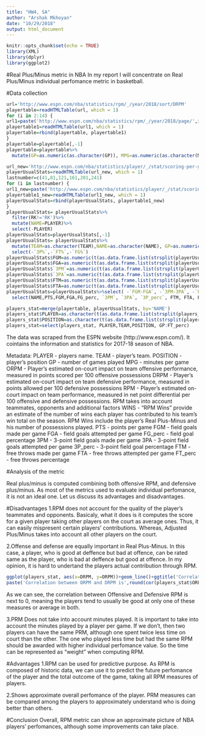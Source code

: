 ```yaml
---
title: "HW4, SA"
author: "Arshak Mkhoyan"
date: "10/29/2018"
output: html_document
---
```


```r
knitr::opts_chunk$set(echo = TRUE)
library(XML)
library(dplyr)
library(ggplot2)
```


#Real Plus/Minus metric in NBA
In my report I will concentrate on Real Plus/Minus individual perfomance metric in basketball. 

#Data collection
```r
url='http://www.espn.com/nba/statistics/rpm/_/year/2018/sort/DRPM'
playertable=readHTMLTable(url, which = 1)
for (i in 2:14) {
url1=paste('http://www.espn.com/nba/statistics/rpm/_/year/2018/page/',i ,'/sort/DRPM', sep='')
playertable1=readHTMLTable(url1, which = 1)
playertable=rbind(playertable, playertable1)
}
playertable=playertable[,-1]
playertable=playertable%>%
  mutate(GP=as.numeric(as.character(GP)), MPG=as.numeric(as.character(MPG)), ORPM=as.numeric(as.character(ORPM)), DRPM=as.numeric(as.character(DRPM)), RPM=as.numeric(as.character(RPM)), WINS=as.numeric(as.character(WINS)), NAME=as.character(NAME), TEAM=as.character(TEAM))

url_new='http://www.espn.com/nba/statistics/player/_/stat/scoring-per-game/sort/avgPoints/year/2018'
playerUsualStats=readHTMLTable(url_new, which = 1)
lastnumber=c(41,81,121,161,201,241)
for (i in lastnumber) {
url1_new=paste('http://www.espn.com/nba/statistics/player/_/stat/scoring-per-game/sort/avgPoints/year/2018/count/',i, sep='')
playertable1_new=readHTMLTable(url1_new, which = 1)
playerUsualStats=rbind(playerUsualStats, playertable1_new)
}
playerUsualStats= playerUsualStats%>%
  filter(RK!='RK')%>%
  mutate(NAME=PLAYER)%>%
  select(-PLAYER)
playerUsualStats=playerUsualStats[,-1]
playerUsualStats= playerUsualStats%>%
  mutate(TEAM=as.character(TEAM),NAME=as.character(NAME), GP=as.numeric(as.character(GP)), MPG=as.numeric(as.character(MPG)), PTS=as.numeric(as.character(PTS)), FG_perc=as.numeric(as.character(`FG%`)), `3P_perc`=as.numeric(as.character(`3P%`)), FT_perc=as.numeric(as.character(`FT%`)), `FGM-FGA`=as.character(`FGM-FGA`), `3PM-3PA`=as.character(`3PM-3PA`), `FTM-FTA`=as.character(`FTM-FTA`))%>%
  select(-`3P%`,-`FT%`,-`FG%`)
playerUsualStats$FGM=as.numeric(t(as.data.frame.list(strsplit(playerUsualStats$`FGM-FGA`, '-'))[1,]))
playerUsualStats$FGA=as.numeric(t(as.data.frame.list(strsplit(playerUsualStats$`FGM-FGA`, '-'))[2,]))
playerUsualStats$`3PM`=as.numeric(t(as.data.frame.list(strsplit(playerUsualStats$`3PM-3PA`, '-'))[1,]))
playerUsualStats$`3PA`=as.numeric(t(as.data.frame.list(strsplit(playerUsualStats$`3PM-3PA`, '-'))[2,]))
playerUsualStats$FTM=as.numeric(t(as.data.frame.list(strsplit(playerUsualStats$`FTM-FTA`, '-'))[1,]))
playerUsualStats$FTA=as.numeric(t(as.data.frame.list(strsplit(playerUsualStats$`FTM-FTA`, '-'))[2,]))
playerUsualStats=playerUsualStats%>%select( -`FGM-FGA`, -`3PM-3PA`, -`FTM-FTA`)%>%
  select(NAME,PTS,FGM,FGA,FG_perc, `3PM`, `3PA`, `3P_perc`, FTM, FTA, FT_perc)

players_stat=merge(playertable, playerUsualStats, by='NAME')
players_stat$PLAYER=as.character(t(as.data.frame.list(strsplit(players_stat$NAME, ', '))[1,]))
players_stat$POSITION=as.character(t(as.data.frame.list(strsplit(players_stat$NAME, ', '))[2,]))
players_stat=select(players_stat, PLAYER,TEAM,POSITION, GP:FT_perc)

```

The data was scraped from the ESPN website (http://www.espn.com/). It cointains the information and statistics for 2017-18 season of NBA.

Metadata:
PLAYER - players name.
TEAM - player's team.
POSITION - player's position
GP - number of games played
MPG - minutes per game
ORPM - Player's estimated on-court impact on team offensive performance, measured in points scored per 100 offensive possessions
DRPM - Player's estimated on-court impact on team defensive performance, measured in points allowed per 100 defensive possessions
RPM - Player's estimated on-court impact on team performance, measured in net point differential per 100 offensive and defensive possessions. RPM takes into account teammates, opponents and additional factors
WINS - "RPM Wins" provide an estimate of the number of wins each player has contributed to his team's win total on the season. RPM Wins include the player's Real Plus-Minus and his number of possessions played.
PTS - points per game
FGM - field goals made per game
FGA - field goals attempted per game
FG_perc - field goal percentage
3PM - 3-point field goals made per game
3PA - 3-point field goals attempted per game
3P_perc - 3-point field goal percentage
FTM - free throws made per game
FTA - free throws attempted per game
FT_perc - free throws percentage

#Analysis of the metric

Real plus/minus is computed combining both offensive RPM, and defensive plus/minus. As most of the metrics used to evaluate individual perfomance, it is not an ideal one. Let us discuss its advantages and disadvantages. 

#Disadvantages
1.RPM does not account for the quality of the player's teammates and opponents. 
Basicaly, what it does is it computes the score for a given player taking other players on the court as average ones. Thus, it can easily mispresent certain players' contributions. Whereas, Adjusted Plus/Minus takes into account all other players on the court. 

2.Offense and defense are equally important in Real Plus-Minus.
In this case, a player, who is good at deffence but bad at offence, can be rated same as the player, who is bad at deffence but good at offence. In my opinion, it is hard to undertand the players actual contribution through RPM.
```r
ggplot(players_stat, aes(x=DRPM, y=ORPM))+geom_line()+ggtitle('Correlation between ORPM and DRPM')
paste('Correlation between ORPM and DRPM is',round(cor(players_stat$ORPM,players_stat$DRPM), digits = 3))
```
As we can see, the correlation between Offensive and Defensive RPM is next to 0, meaning the players tend to usually be good at only one of these measures or average in both. 

3.PRM Does not take into account minutes played.
It is important to take into account the minutes played by a player per game. If we don't, then two players can have the same PRM, although one spent twice less time on court than the other. The one who played less time but had the same RPM should be awarded with higher individual perfomance value. So the time can be represented as "weight" when computing RPM.

#Advantages
1.RPM can be used for predictive purpose.
As RPM is composed of historic data, we can use it to predict the future perfomance of the player and the total outcome of the game, taking all RPM measures of players.

2.Shows approximate overall perfomance of the player.
PRM measures can be compared among the players to approximately understand who is doing better than others.

#Conclusion
Overall, RPM metric can show an approximate picture of NBA players' perfomances, although some improvements can take place.





